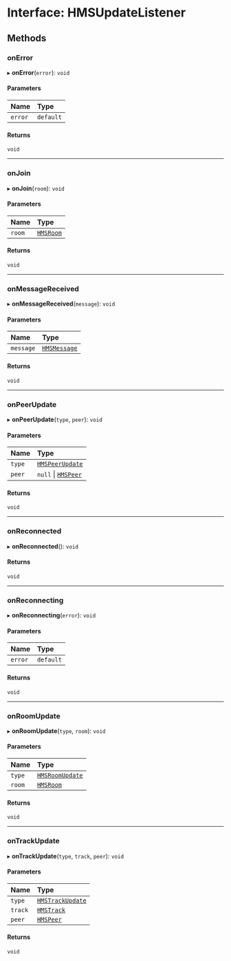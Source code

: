 # Interface: HMSUpdateListener

## Methods

### onError

▸ **onError**(`error`): `void`

#### Parameters

| Name    | Type      |
| :------ | :-------- |
| `error` | `default` |

#### Returns

`void`

---

### onJoin

▸ **onJoin**(`room`): `void`

#### Parameters

| Name   | Type                                     |
| :----- | :--------------------------------------- |
| `room` | [`HMSRoom`](/ts-docs/interfaces/hmsroom) |

#### Returns

`void`

---

### onMessageReceived

▸ **onMessageReceived**(`message`): `void`

#### Parameters

| Name      | Type                                           |
| :-------- | :--------------------------------------------- |
| `message` | [`HMSMessage`](/ts-docs/interfaces/hmsmessage) |

#### Returns

`void`

---

### onPeerUpdate

▸ **onPeerUpdate**(`type`, `peer`): `void`

#### Parameters

| Name   | Type                                            |
| :----- | :---------------------------------------------- |
| `type` | [`HMSPeerUpdate`](/ts-docs/enums/hmspeerupdate) |
| `peer` | `null` \| [`HMSPeer`](/ts-docs/classes/hmspeer) |

#### Returns

`void`

---

### onReconnected

▸ **onReconnected**(): `void`

#### Returns

`void`

---

### onReconnecting

▸ **onReconnecting**(`error`): `void`

#### Parameters

| Name    | Type      |
| :------ | :-------- |
| `error` | `default` |

#### Returns

`void`

---

### onRoomUpdate

▸ **onRoomUpdate**(`type`, `room`): `void`

#### Parameters

| Name   | Type                                            |
| :----- | :---------------------------------------------- |
| `type` | [`HMSRoomUpdate`](/ts-docs/enums/hmsroomupdate) |
| `room` | [`HMSRoom`](/ts-docs/interfaces/hmsroom)        |

#### Returns

`void`

---

### onTrackUpdate

▸ **onTrackUpdate**(`type`, `track`, `peer`): `void`

#### Parameters

| Name    | Type                                              |
| :------ | :------------------------------------------------ |
| `type`  | [`HMSTrackUpdate`](/ts-docs/enums/hmstrackupdate) |
| `track` | [`HMSTrack`](/ts-docs/classes/hmstrack)           |
| `peer`  | [`HMSPeer`](/ts-docs/classes/hmspeer)             |

#### Returns

`void`
